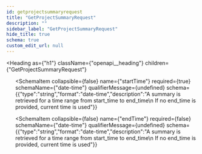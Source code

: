 ```yaml
---
id: getprojectsummaryrequest
title: "GetProjectSummaryRequest"
description: ""
sidebar_label: "GetProjectSummaryRequest"
hide_title: true
schema: true
custom_edit_url: null
---
```



<Heading
  as={"h1"}
  className={"openapi__heading"}
  children={"GetProjectSummaryRequest"}
>
</Heading>





<ul>
  <SchemaItem
    collapsible={false}
    name={"id"}
    required={true}
    schemaName={"string"}
    qualifierMessage={undefined}
    schema={{"type":"string"}}
  >
    
  </SchemaItem><SchemaItem
    collapsible={false}
    name={"startTime"}
    required={true}
    schemaName={"date-time"}
    qualifierMessage={undefined}
    schema={{"type":"string","format":"date-time","description":"A summary is retrieved for a time range from start_time to end_time\n If no end_time is provided, current time is used"}}
  >
    
  </SchemaItem><SchemaItem
    collapsible={false}
    name={"endTime"}
    required={false}
    schemaName={"date-time"}
    qualifierMessage={undefined}
    schema={{"type":"string","format":"date-time","description":"A summary is retrieved for a time range from start_time to end_time\n If no end_time is provided, current time is used"}}
  >
    
  </SchemaItem>
</ul>
            